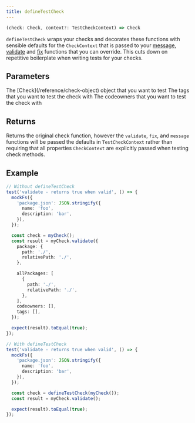 ```yaml
---
title: defineTestCheck
---
```


```ts
(check: Check, context?: TestCheckContext) => Check
```

`defineTestCheck` wraps your checks and decorates these functions with sensible defaults for the `CheckContext` that is passed to your [message](/reference/check-object#message), [validate](/reference/check-object#validate) and [fix](/reference/check-object#fix) functions that you can override.
This cuts down on repetitive boilerplate when writing tests for your checks.

## Parameters

<ParamField path="check" type="Check" required>
  The [Check](/reference/check-object) object that you want to test
</ParamField>


<CheckContext defaultPath="./" defaultRelativePath="./">
  <ParamField path="tags" type="string[]" default={[]}>
    The tags that you want to test the check with
  </ParamField>
  <ParamField path="codeowners" type="string[]" default={[]}>
    The codeowners that you want to test the check with
  </ParamField>
</CheckContext>

## Returns

Returns the original check function, however the `validate`, `fix`, and `message` functions
will be passed the defaults in `TestCheckContext` rather than requiring that all properties `CheckContext` are explicitly passed when testing check methods.

## Example

```ts
// Without defineTestCheck
test('validate - returns true when valid', () => {
  mockFs({
    'package.json': JSON.stringify({
      name: 'foo',
      description: 'bar',
    }),
  });

  const check = myCheck();
  const result = myCheck.validate({
    package: {
      path: './',
      relativePath: './',
    },

    allPackages: [
      {
        path: './',
        relativePath: './',
      },
    ],
    codeowners: [],
    tags: [],
  });

  expect(result).toEqual(true);
});

// With defineTestCheck
test('validate - returns true when valid', () => {
  mockFs({
    'package.json': JSON.stringify({
      name: 'foo',
      description: 'bar',
    }),
  });

  const check = defineTestCheck(myCheck());
  const result = myCheck.validate();

  expect(result).toEqual(true);
});
```
